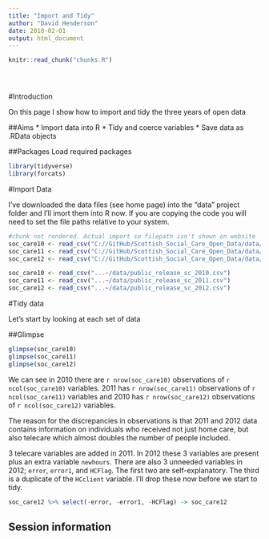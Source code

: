 ```yaml
---
title: "Import and Tidy"
author: "David Henderson"
date: 2018-02-01
output: html_document
---
```


<!-- The file analysis/chunks.R contains chunks that define default settings
shared across the workflowr files. -->
```r
knitr::read_chunk("chunks.R")
```

<!-- Update knitr chunk options -->
```r
```

<!-- Insert the date the file was last updated -->
```r
```

<!-- Insert the code version (Git commit SHA1) if Git repository exists and R
 package git2r is installed -->
```r
```

<!-- Add your analysis here -->

#Introduction

On this page I show how to import and tidy the three years of open data

##Aims
* Import data into R
* Tidy and coerce variables
* Save data as .RData objects

##Packages
Load required packages
```r
library(tidyverse)
library(forcats)
```

#Import Data

I've downloaded the data files (see home page) into the "data" project folder and I'll imort them into R now. If you are copying the code you will need to set the file paths relative to your system. 

```r
#chunk not rendered. Actual import so filepath isn't shown on website
soc_care10 <- read_csv("C://GitHub/Scottish_Social_Care_Open_Data/data/public_release_sc_2010.csv")
soc_care11 <- read_csv("C://GitHub/Scottish_Social_Care_Open_Data/data/public_release_sc_2011.csv")
soc_care12 <- read_csv("C://GitHub/Scottish_Social_Care_Open_Data/data/public_release_sc_2012.csv")
```

```r
soc_care10 <- read_csv("...~/data/public_release_sc_2010.csv")
soc_care11 <- read_csv("...~/data/public_release_sc_2011.csv")
soc_care12 <- read_csv("...~/data/public_release_sc_2012.csv")
```

#Tidy data

Let's start by looking at each set of data

##Glimpse

```r
glimpse(soc_care10)
glimpse(soc_care11)
glimpse(soc_care12)
```

We can see in 2010 there are `r nrow(soc_care10)` observations of `r ncol(soc_care10)` variables. 2011 has `r nrow(soc_care11)` observations of `r ncol(soc_care11)` variables and 2010 has `r nrow(soc_care12)` observations of `r ncol(soc_care12)` variables. 

The reason for the discrepancies in observations is that 2011 and 2012 data contains information on individuals who received not just home care, but also telecare which almost doubles the number of people included. 

3 telecare variables are added in 2011. In 2012 these 3 variables are present plus an extra variable `newhours`. There are also 3 unneeded variables in 2012; `error`, `error1`, and `HCFlag`. The first two are self-explanatory. The third is a duplicate of the `HCclient` variable. I'll drop these now before we start to tidy. 

```r
soc_care12 %>% select(-error, -error1, -HCFlag) -> soc_care12
```
## Session information

<!-- Insert the session information into the document -->
```r
```
